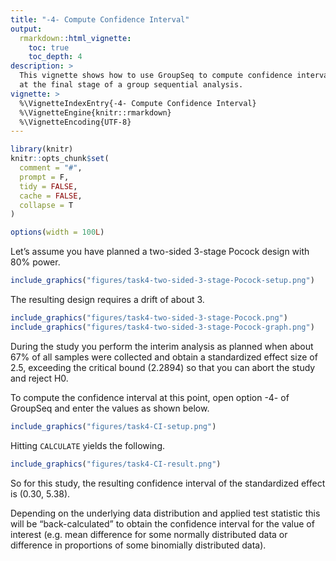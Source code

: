 ---
title: "-4- Compute Confidence Interval"
output:
  rmarkdown::html_vignette:
    toc: true
    toc_depth: 4
description: >
  This vignette shows how to use GroupSeq to compute confidence intervals 
  at the final stage of a group sequential analysis.
vignette: >
  %\VignetteIndexEntry{-4- Compute Confidence Interval}
  %\VignetteEngine{knitr::rmarkdown}
  %\VignetteEncoding{UTF-8}
---

```{r knitr-setup, include = FALSE}
library(knitr)
knitr::opts_chunk$set(
  comment = "#",
  prompt = F,
  tidy = FALSE,
  cache = FALSE,
  collapse = T
)

options(width = 100L)
```

Let's assume you have planned a two-sided 3-stage Pocock design with 80% power.

```{r, out.width = "35%", echo = FALSE}
include_graphics("figures/task4-two-sided-3-stage-Pocock-setup.png")
```

The resulting design requires a drift of about 3.

```{r, out.width = c("55%", "38%"), echo = FALSE,fig.show="hold"}
include_graphics("figures/task4-two-sided-3-stage-Pocock.png")
include_graphics("figures/task4-two-sided-3-stage-Pocock-graph.png")
```

During the study you perform the interim analysis as planned when about 67% of
all samples were collected and obtain a standardized effect size of 2.5, exceeding
the critical bound (2.2894) so that you can abort the study and reject H0.

To compute the confidence interval at this point, open option -4- of GroupSeq and
enter the values as shown below.

```{r, out.width = "45%", echo = FALSE}
include_graphics("figures/task4-CI-setup.png")
```

Hitting `CALCULATE` yields the following.

```{r, out.width = "50%", echo = FALSE}
include_graphics("figures/task4-CI-result.png")
```

So for this study, the resulting confidence interval of the standardized
effect is (0.30, 5.38). 

Depending on the underlying data distribution and applied
test statistic this will be "back-calculated" to obtain the confidence interval
for the value of interest (e.g. mean difference for some normally distributed 
data or difference in proportions of some binomially distributed data).

